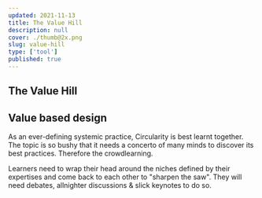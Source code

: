```yaml
---
updated: 2021-11-13
title: The Value Hill
description: null
cover: ./thumb@2x.png
slug: value-hill
type: ['tool']
published: true
---
```


## The Value Hill



## Value based design

As an ever-defining systemic practice, Circularity is best learnt together. The topic is so bushy that it needs a concerto of many minds to discover its best practices. Therefore the crowdlearning.

Learners need to wrap their head around the niches defined by their expertises and come back to each other to "sharpen the saw". They will need debates, allnighter discussions & slick keynotes to do so.
